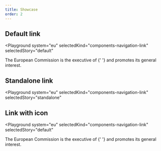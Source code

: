 ```yaml
---
title: Showcase
order: 2
---
```




## Default link

<Playground
  system="eu"
  selectedKind="components-navigation-link"
  selectedStory="default"
>
  <p className="ecl-u-type-paragraph">
    The European Commission is the executive of <Link {...demoContentDefault} />{' '}
    and promotes its general interest.
  </p>
</Playground>

## Standalone link

<Playground
  system="eu"
  selectedKind="components-navigation-link"
  selectedStory="standalone"
>
  <Link {...demoContentStandalone} />
</Playground>

## Link with icon

<Playground
  system="eu"
  selectedKind="components-navigation-link"
  selectedStory="default"
>
  <p className="ecl-u-type-paragraph">
    The European Commission is the executive of <Link {...demoContentIcon} />{' '}
    and promotes its general interest.
  </p>
</Playground>
